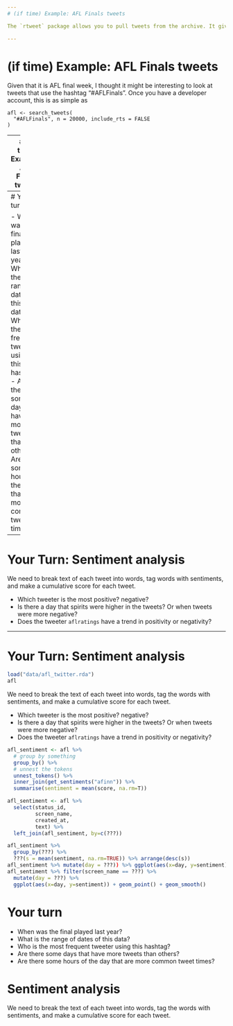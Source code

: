 ```yaml
---
# (if time) Example: AFL Finals tweets

The `rtweet` package allows you to pull tweets from the archive. It gives only the last 6-9 days worth of data. You need to have a twitter account, and you need to create an app (its really basic) in order to pull twitter data. The instructions that come from this package (https://rtweet.info) are pretty simple to follow.

---
```

# (if time) Example: AFL Finals tweets


Given that it is AFL final week, I thought it might be interesting to look at tweets that use the hashtag "#AFLFinals". Once you have a developer account, this is as simple as 

```
afl <- search_tweets(
  "#AFLFinals", n = 20000, include_rts = FALSE
)
```

---
# (if time) Example: AFL Finals tweets

Here is the data collected in the previous year's AFL finals.

```r
afl <- read_rds("data/afl_twitter_past.rds")
afl
```

---
# Your turn

- When was the final played last year?
- What is the range of dates of this data?
- Who is the most frequent tweeter using this hashtag?
- Are there some days that have more tweets than others?
- Are there some hours of the day that are more common tweet times?
]

---
# Your Turn: Sentiment analysis

We need to break text of each tweet into words, tag words with sentiments, and make a cumulative score for each tweet.

- Which tweeter is the most positive? negative?
- Is there a day that spirits were higher in the tweets? Or when tweets were more negative?
- Does the tweeter `aflratings` have a trend in positivity or negativity?


---
  
  
  
# Your Turn: Sentiment analysis

```r
load("data/afl_twitter.rda")
afl
```

We need to break the text of each tweet into words, tag the words with sentiments, and make a cumulative score for each tweet.

- Which tweeter is the most positive? negative?
- Is there a day that spirits were higher in the tweets? Or when tweets were more negative?
- Does the tweeter `aflratings` have a trend in positivity or negativity?

```r
afl_sentiment <- afl %>% 
  # group by something
  group_by() %>%
  # unnest the tokens
  unnest_tokens() %>%
  inner_join(get_sentiments("afinn")) %>%
  summarise(sentiment = mean(score, na.rm=T)) 

afl_sentiment <- afl %>% 
  select(status_id, 
         screen_name, 
         created_at, 
         text) %>% 
  left_join(afl_sentiment, by=c(???))

afl_sentiment %>% 
  group_by(???) %>%
  ???(s = mean(sentiment, na.rm=TRUE)) %>% arrange(desc(s))
afl_sentiment %>% mutate(day = ???)) %>% ggplot(aes(x=day, y=sentiment)) + geom_point() + geom_smooth(se=FALSE)
afl_sentiment %>% filter(screen_name == ???) %>% 
  mutate(day = ???) %>%
  ggplot(aes(x=day, y=sentiment)) + geom_point() + geom_smooth()
```


# Your turn

- When was the final played last year?
- What is the range of dates of this data?
- Who is the most frequent tweeter using this hashtag?
- Are there some days that have more tweets than others?
- Are there some hours of the day that are more common tweet times?


# Sentiment analysis

We need to break the text of each tweet into words, tag the words with sentiments, and make a cumulative score for each tweet.

